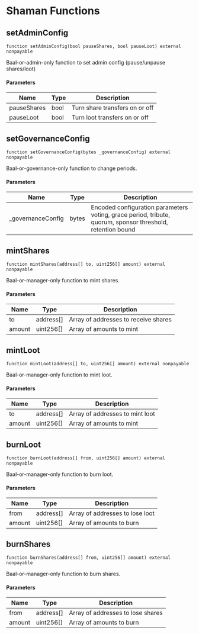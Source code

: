 # Shaman Functions

## setAdminConfig

```solidity
function setAdminConfig(bool pauseShares, bool pauseLoot) external nonpayable
```

Baal-or-admin-only function to set admin config (pause/unpause shares/loot)



#### Parameters

| Name | Type | Description |
|---|---|---|
| pauseShares | bool | Turn share transfers on or off |
| pauseLoot | bool | Turn loot transfers on or off |

## setGovernanceConfig

```solidity
function setGovernanceConfig(bytes _governanceConfig) external nonpayable
```

Baal-or-governance-only function to change periods.



#### Parameters

| Name | Type | Description |
|---|---|---|
| _governanceConfig | bytes | Encoded configuration parameters voting, grace period, tribute, quorum, sponsor threshold, retention bound |



## mintShares

```solidity
function mintShares(address[] to, uint256[] amount) external nonpayable
```

Baal-or-manager-only function to mint shares.



#### Parameters

| Name | Type | Description |
|---|---|---|
| to | address[] | Array of addresses to receive shares |
| amount | uint256[] | Array of amounts to mint |

## mintLoot

```solidity
function mintLoot(address[] to, uint256[] amount) external nonpayable
```

Baal-or-manager-only function to mint loot.



#### Parameters

| Name | Type | Description |
|---|---|---|
| to | address[] | Array of addresses to mint loot |
| amount | uint256[] | Array of amounts to mint |

## burnLoot

```solidity
function burnLoot(address[] from, uint256[] amount) external nonpayable
```

Baal-or-manager-only function to burn loot.



#### Parameters

| Name | Type | Description |
|---|---|---|
| from | address[] | Array of addresses to lose loot |
| amount | uint256[] | Array of amounts to burn |

## burnShares

```solidity
function burnShares(address[] from, uint256[] amount) external nonpayable
```

Baal-or-manager-only function to burn shares.



#### Parameters

| Name | Type | Description |
|---|---|---|
| from | address[] | Array of addresses to lose shares |
| amount | uint256[] | Array of amounts to burn |
